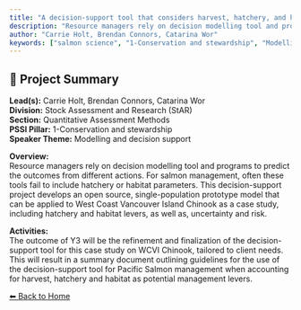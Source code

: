 ```yaml
---
title: "A decision-support tool that considers harvest, hatchery, and habitat management levers to support implementation of the Fisheries Act for Pacific salmon"
description: "Resource managers rely on decision modelling tool and programs to predict the outcomes from different actions. For salmon management, often these tools fail to include hatchery or habitat parameters. This decision-support project develops an open source, single-population prototype model that can be applied to West Coast Vancouver Island Chinook as a case study, including hatchery and habitat levers, as well as, uncertainty and risk."
author: "Carrie Holt, Brendan Connors, Catarina Wor"
keywords: ["salmon science", "1-Conservation and stewardship", "Modelling and decision support", "Stock Assessment and Research (StAR)", "Quantitative Assessment Methods"]
---
```


## 🧬 Project Summary

**Lead(s):** Carrie Holt, Brendan Connors, Catarina Wor  
**Division:** Stock Assessment and Research (StAR)  
**Section:** Quantitative Assessment Methods  
**PSSI Pillar:** 1-Conservation and stewardship  
**Speaker Theme:** Modelling and decision support  

**Overview:**  
Resource managers rely on decision modelling tool and programs to predict the outcomes from different actions. For salmon management, often these tools fail to include hatchery or habitat parameters. This decision-support project develops an open source, single-population prototype model that can be applied to West Coast Vancouver Island Chinook as a case study, including hatchery and habitat levers, as well as, uncertainty and risk.   

**Activities:**  
The outcome of Y3 will be the refinement and finalization of the decision-support tool for this case study on WCVI Chinook, tailored to client needs. This will result in a summary document outlining guidelines for the use of the decision-support tool for Pacific Salmon management when accounting for harvest, hatchery and habitat as potential management levers.

[⬅ Back to Home](../index.qmd)
